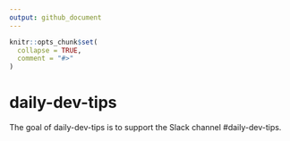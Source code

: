 ```yaml
---
output: github_document
---
```


<!-- README.md is generated from README.Rmd. Please edit that file -->

```r
knitr::opts_chunk$set(
  collapse = TRUE,
  comment = "#>"
)
```

# daily-dev-tips

<!-- badges: start -->
<!-- badges: end -->

The goal of daily-dev-tips is to support the Slack channel
#daily-dev-tips.
